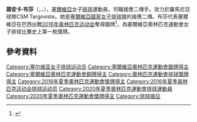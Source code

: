 {{Infobox 排球選手
| name           = 碧安卡·布莎
| image          = Bianka Buša 2018 02.jpg
| image_size     = 
| caption        = 
| fullname       = Bianka Buša
| nickname       = 
| nationality    = {{SRB}}
| birth_date     = {{birth date and age|1994|7|25|mf=y}}<ref name="FIVB">{{cite web |url=http://rio2016.fivb.com/en/volleyball/women/teams/srb-serbia/players/bianka-busa?id=53414 |title=Players - BIANKA BUSA |publisher=2016年夏季奥林匹克运动会官網 |accessdate=2016-09-05 |archive-date=2019-08-07 |archive-url=https://web.archive.org/web/20190807085456/http://rio2016.fivb.com/en/volleyball/women/teams/srb-serbia/players/bianka-busa?id=53414 |dead-url=no }}</ref>                 
| birth_place    = {{SRB}}[[弗爾巴斯|弗爾巴斯]]
| death_date     = 
| death_place    = 
| hometown       = 
| height         = {{height|m=1.87}}
| weight         = {{convert|74|kg|lb}}
| spike          = {{convert|293|cm}}
| block          = {{convert|282|cm}}
| college        = 
| position       = 接應二傳
| currentclub    = {{ROU}}CSM Targoviste
| currentnumber  = 
| years          = 
| teams          = 
| nationalyears  = 2015－
| nationalteam   = [[塞爾維亞國家女子排球隊|塞爾維亞]]
| medaltemplates =
{{MedalSport | 女子[[排球|排球]]}}
{{MedalCountry|{{SRB}}}}
{{MedalSilver| [[2016年夏季奥林匹克运动会|2016年里约热内卢]] |[[2016年夏季奧林匹克運動會女子排球比賽|團隊]]}}
{{MedalBronze| [[2020年夏季奥林匹克运动会|2020年東京]] |[[2020年夏季奧林匹克運動會女子排球比賽|團隊]]}}
| updated        = 2021年8月8日
}}

'''碧安卡·布莎'''（{{lang-sr-cyrl|Бјанка Буша}}，{{Lang-sr-Latn|Bianka Buša}}，{{bd|1994年|7月25日|catIdx=B}}），[[塞爾維亞|塞爾維亞]]女子[[排球|排球]]運動員，司職接應二傳手。效力於羅馬尼亞球隊CSM Targoviste。她是[[塞爾維亞國家女子排球隊|塞爾維亞國家女子排球隊]]的接應二傳。布莎代表塞爾維亞在巴西出戰[[2016年夏季奥林匹克运动会|2016年奥林匹克运动会]]奪得銀牌<ref>{{cite web|url=https://www.rio2016.com/en/volleyball-standings-vo-women|title=Women - Standings|accessdate=2016-08-22|date=2016-08-22|author=2016年夏季奥林匹克运动会官網|archive-date=2016-08-26|archive-url=https://web.archive.org/web/20160826101706/https://www.rio2016.com/en/volleyball-standings-vo-women|dead-url=no}}</ref>，為塞爾維亞奧林匹克運動會女子排球比賽史上第一枚獎牌。

==參考資料==
{{Reflist}}

{{DEFAULTSORT: Buša, Bianka}}
[[Category:塞尔维亚女子排球运动员|Category:塞尔维亚女子排球运动员]]
[[Category:塞爾維亞奧林匹克運動會銀牌得主|Category:塞爾維亞奧林匹克運動會銀牌得主]]
[[Category:塞爾維亞奧林匹克運動會銅牌得主|Category:塞爾維亞奧林匹克運動會銅牌得主]]
[[Category:奧林匹克運動會排球獎牌得主|Category:奧林匹克運動會排球獎牌得主]]
[[Category:2016年夏季奧林匹克運動會獎牌得主|Category:2016年夏季奧林匹克運動會獎牌得主]]
[[Category:2016年夏季奥林匹克运动会排球运动员|Category:2016年夏季奥林匹克运动会排球运动员]]
[[Category:2020年夏季奧林匹克運動會排球運動員|Category:2020年夏季奧林匹克運動會排球運動員]]
[[Category:2020年夏季奧林匹克運動會獎牌得主|Category:2020年夏季奧林匹克運動會獎牌得主]]
[[Category:排球接应|Category:排球接应]]